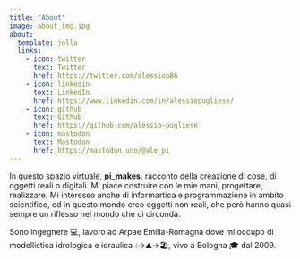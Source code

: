 ```yaml
---
title: "About"
image: about_img.jpg
about:
  template: jolla
  links:
    - icon: twitter
      text: Twitter
      href: https://twitter.com/alessiop86
    - icon: linkedin
      text: LinkedIn
      href: https://www.linkedin.com/in/alessiopugliese/
    - icon: github
      text: Github
      href: https://github.com/alessio-pugliese
    - icon: mastodon
      text: Mastodon
      href: https://mastodon.uno/@ale_pi
---
```


In questo spazio virtuale, **pi_makes**, racconto della creazione di cose, di oggetti reali o digitali. Mi piace costruire con le mie mani, progettare, realizzare. Mi interesso anche di informartica e programmazione in ambito scientifico, ed in questo mondo creo oggetti non reali, che però hanno quasi sempre un riflesso nel mondo che ci circonda.

Sono ingegnere 💻, lavoro ad Arpae Emilia-Romagna dove mi occupo di modellistica idrologica e idraulica 💧-\>⛰️-\>🏖️, vivo a Bologna 🎓 dal 2009.
